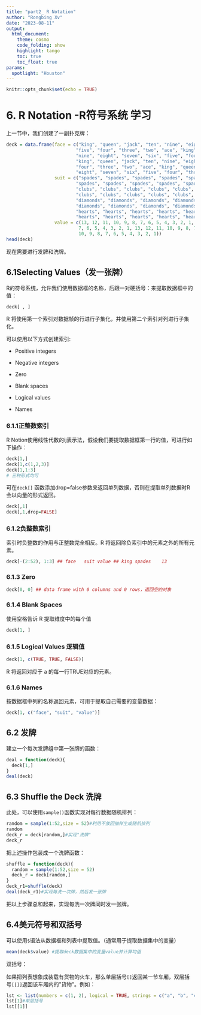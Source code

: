 ```yaml
---
title: "part2_ R Notation"
author: "Rongbing Xv"
date: "2023-08-11"
output: 
  html_document:
    theme: cosmo
    code_folding: show
    highlight: tango
    toc: true
    toc_float: true
params:
  spotlight: "Houston"
---
```


```r
knitr::opts_chunk$set(echo = TRUE)
```

# 6. R Notation -R符号系统 学习

上一节中，我们创建了一副扑克牌：

```r
deck = data.frame(face = c("king", "queen", "jack", "ten", "nine", "eight", "seven", "six",
                          "five", "four", "three", "two", "ace", "king", "queen", "jack", "ten", 
                          "nine", "eight", "seven", "six", "five", "four", "three", "two", "ace", 
                          "king", "queen", "jack", "ten", "nine", "eight", "seven", "six", "five", 
                          "four", "three", "two", "ace", "king", "queen", "jack", "ten", "nine", 
                          "eight", "seven", "six", "five", "four", "three", "two", "ace"),
                  suit = c("spades", "spades", "spades", "spades", "spades", "spades", 
                          "spades", "spades", "spades", "spades", "spades", "spades", "spades", 
                          "clubs", "clubs", "clubs", "clubs", "clubs", "clubs", "clubs", "clubs", 
                          "clubs", "clubs", "clubs", "clubs", "clubs", "diamonds", "diamonds", 
                          "diamonds", "diamonds", "diamonds", "diamonds", "diamonds", "diamonds", 
                          "diamonds", "diamonds", "diamonds", "diamonds", "diamonds", "hearts", 
                          "hearts", "hearts", "hearts", "hearts", "hearts", "hearts", "hearts", 
                          "hearts", "hearts", "hearts", "hearts", "hearts"),
                  value = c(13, 12, 11, 10, 9, 8, 7, 6, 5, 4, 3, 2, 1, 13, 12, 11, 10, 9, 8, 
                           7, 6, 5, 4, 3, 2, 1, 13, 12, 11, 10, 9, 8, 7, 6, 5, 4, 3, 2, 1, 13, 12, 11, 
                           10, 9, 8, 7, 6, 5, 4, 3, 2, 1))
head(deck)
```

现在需要进行发牌和洗牌。

## 6.1Selecting Values（发一张牌）

R的符号系统，允许我们使用数据框的名称，后跟一对硬括号：来提取数据框中的值：

`deck[ , ]`

R 将使用第一个索引对数据帧的行进行子集化，并使用第二个索引对列进行子集化。

可以使用以下方式创建索引:

-   Positive integers

-   Negative integers

-   Zero

-   Blank spaces

-   Logical values

-   Names

### 6.1.1正整数索引

R Notion使用线性代数的ij表示法，假设我们要提取数据框第一行的值，可进行如下操作：

```r
deck[1,]
deck[1,c(1,2,3)]
deck[1,1:3]
# 三种形式均可
```

可在`deck[]` 函数添加drop=false参数来返回单列数据，否则在提取单列数据时R会以向量的形式返回。

```r
deck[,1]
deck[,1,drop=FALSE]
```

### 6.1.2负整数索引

索引时负整数的作用与正整数完全相反。R 将返回除负索引中的元素之外的所有元素。

```r
deck[-(2:52), 1:3] ## face   suit value ## king spades    13
```

### 6.1.3 Zero

```r
deck[0, 0] ## data frame with 0 columns and 0 rows，返回空的对象
```

### 6.1.4 Blank Spaces 

使用空格告诉 R 提取维度中的每个值

```r
deck[1, ] 
```

### 6.1.5 Logical Values 逻辑值

```r
deck[1, c(TRUE, TRUE, FALSE)]
```

R 将返回对应于 a 的每一行TRUE对应的元素。

### 6.1.6 Names 

按数据框中列的名称返回元素，可用于提取自己需要的变量数据：

```r
deck[1, c("face", "suit", "value")]
```

## 6.2 发牌

建立一个每次发牌组中第一张牌的函数：

```r
deal = function(deck){
  deck[1,]
}
deal(deck)
```

## 6.3 Shuffle the Deck 洗牌

此处，可以使用`sample()`函数实现对每行数据随机排列：

```r
random = sample(1:52,size = 52)#利用不放回抽样生成随机排列
random
deck_r = deck[random,]#实现"洗牌"
deck_r
```

把上述操作包装成一个洗牌函数：

```r
shuffle = function(deck){
  random = sample(1:52,size = 52)
  deck_r = deck[random,]
}
deck_r1=shuffle(deck)
deal(deck_r1)#实现每洗一次牌，然后发一张牌
```

把以上步骤总和起来，实现每洗一次牌同时发一张牌。

## 6.4美元符号和双括号

可以使用`$`语法从数据框和列表中提取值。（通常用于提取数据集中的变量）

```r
mean(deck$value) #提取deck数据集中的变量value并计算均值
```

双括号：

如果把列表想象成装载有货物的火车，那么单层括号`[]`返回某一节车厢，双层括号`[[]]`返回该车厢内的\"货物\"。例如：

```r
lst <- list(numbers = c(1, 2), logical = TRUE, strings = c("a", "b", "c"))
lst[1]#单层括号
lst[[1]]
```
